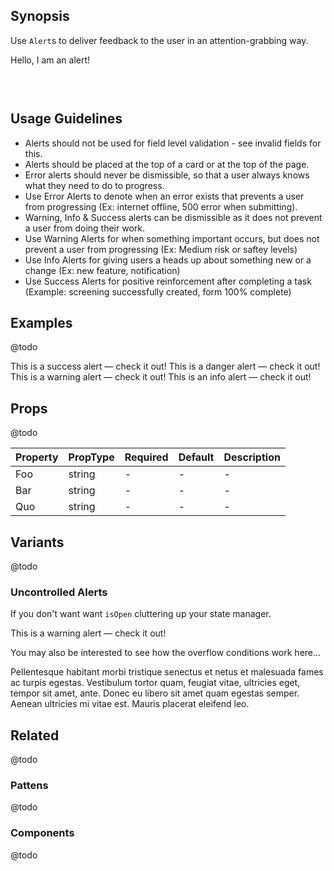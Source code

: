 
## Synopsis

Use `Alert`s to deliver feedback to the user in an attention-grabbing way.

<DemoCard>
  <Alert color="info">Hello, I am an alert!</Alert>
</DemoCard>

<pre>
  <code style={{ backgroundColor: 'black', color: '#f0ebb4', display: 'block', padding: '10px' }}>
  </code>
</pre>

## Usage Guidelines

* Alerts should not be used for field level validation - see invalid fields for this.
* Alerts should be placed at the top of a card or at the top of the page.
* Error alerts should never be dismissible, so that a user always knows what they need to do to progress.
* Use Error Alerts to denote when an error exists that prevents a user from progressing (Ex: internet offline, 500 error when submitting).
* Warning, Info & Success alerts can be dismissible as it does not prevent a user from doing their work.
* Use Warning Alerts for when something important occurs, but does not prevent a user from progressing (Ex: Medium risk or saftey levels)
* Use Info Alerts for giving users a heads up about something new or a change (Ex: new feature, notification)
* Use Success Alerts for positive reinforcement after completing a task (Example: screening successfully created, form 100% complete)

## Examples

@todo

<Alert color="success">This is a success alert — check it out!</Alert>
<Alert color="danger">This is a danger alert — check it out!</Alert>
<Alert color="warning">This is a warning alert — check it out!</Alert>
<Alert color="info">This is an info alert — check it out!</Alert>

## Props

@todo

<table style={{ width: '100%', backgroundColor: 'white', border: '1px solid #ccc' }}>
  <thead>
    <tr>
      <th>Property</th>
      <th>PropType</th>
      <th>Required</th>
      <th>Default</th>
      <th>Description</th>
    </tr>
  </thead>
  <tbody>
    <tr>
      <td>Foo</td>
      <td>string</td>
      <td>-</td>
      <td>-</td>
      <td>-</td>
    </tr>
    <tr>
      <td>Bar</td>
      <td>string</td>
      <td>-</td>
      <td>-</td>
      <td>-</td>
    </tr>
    <tr>
      <td>Quo</td>
      <td>string</td>
      <td>-</td>
      <td>-</td>
      <td>-</td>
    </tr>
  </tbody>
</table>

## Variants

@todo

### Uncontrolled Alerts

If you don't want want `isOpen` cluttering up your state manager.

<AlertUncontrolled color="warning">
  <p>This is a warning alert — check it out!</p>
  <p>You may also be interested to see how the overflow conditions work here...</p>
  <p className="mb-0">Pellentesque habitant morbi tristique senectus et netus et malesuada fames ac turpis egestas. Vestibulum tortor quam, feugiat vitae, ultricies eget, tempor sit amet, ante. Donec eu libero sit amet quam egestas semper. Aenean ultricies mi vitae est. Mauris placerat eleifend leo.</p>
</AlertUncontrolled>


## Related

@todo

### Pattens

@todo

### Components

@todo
